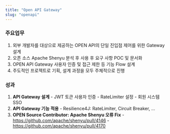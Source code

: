 ```yaml
---
title: "Open API Gateway"
slug: "openapi"
---
```


<div>
  <section>
    <h3>주요업무</h3>
    <ol>
      <li>
        외부 개발자를 대상으로 제공하는 OPEN API의 단일 진입점 제어를 위한 Gateway 설계
      </li>
      <li>오픈 소스 Apache Shenyu 분석 후 사용 후 요구 사항 POC 및 문서화</li>
      <li>OPEN API Gateway 사용자 인증 및 접근 제한 등 기능 Flow 설계</li>
      <li>주도적인 프로젝트로 기획, 설계 과정을 모두 주체적으로 진행</li>
    </ol>
    <h3>성과</h3>
    <ol>
      <li>
        <b>API Gateway 설계</b>
        - JWT 토큰 사용자 인증 
        - RateLimiter 설정 
        - 회원 시스템 SSO
      </li>
      <li>
        <b>API Gateway 기능 적용</b>
        - Resilience4J: RateLimiter, Circuit Breaker, ...
      </li>
      <li>
        <b>OPEN Source Contributor: Apache Shenyu 오류 Fix</b>
        - <a target="_blank" href="https://github.com/apache/shenyu/pull/4146">https://github.com/apache/shenyu/pull/4146</a>
        - <a target="_blank" href="https://github.com/apache/shenyu/pull/4170">https://github.com/apache/shenyu/pull/4170</a>
      </li>
    </ol>
  </section>
</div>
